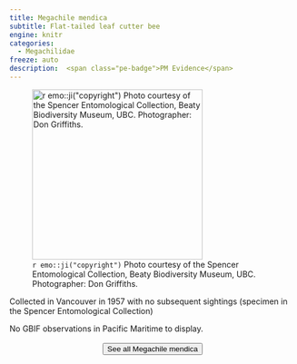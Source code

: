 ```yaml
---
title: Megachile mendica
subtitle: Flat-tailed leaf cutter bee
engine: knitr
categories:
  - Megachilidae
freeze: auto
description:  <span class="pe-badge">PM Evidence</span>
---
```

![`r emo::ji("copyright")` Photo courtesy of the Spencer Entomological Collection, Beaty Biodiversity Museum, UBC. Photographer: Don Griffiths.](https://www.zoology.ubc.ca/entomology/main/Hymenoptera/Megachilidae/Megachile%20mendica%20(3lateral)%20.jpg){height=300}

Collected in Vancouver in 1957 with no subsequent sightings (specimen in the Spencer Entomological Collection)

No GBIF observations in Pacific Maritime to display.
<br><br>
<center>


<a href="https://www.zoology.ubc.ca/entomology/main/Hymenoptera/Megachilidae/Megachile%20mendica.php"><button type="button" class="btn btn-secondary">See all Megachile mendica <i class="fa-solid fa-arrow-up-right-from-square"></i> </button></a>
</center>
